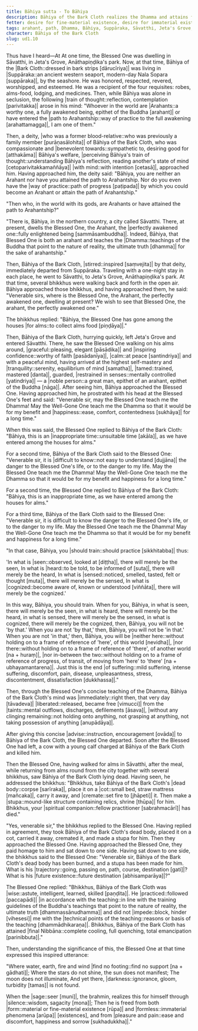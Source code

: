 ```yaml
---
title: Bāhiya sutta - To Bāhiya
description: Bāhiya of the Bark Cloth realizes the Dhamma and attains final Nibbāna immediately after receiving a concise teaching from the Buddha.
fetter: desire for fine-material existence, desire for immaterial existence, conceit, restlessness, ignorance
tags: arahant, path, Dhamma, Bāhiya, Suppāraka, Sāvatthi, Jeta's Grove, Anāthapiṇḍika's park, alms, death, cremation, stupa, final Nibbāna, seen, heard, sensed, cognized, ud, ud1
character: Bāhiya of the Bark Cloth
slug: ud1.10
---
```


Thus have I heard—At At one time, the Blessed One was dwelling in Sāvatthi, in Jeta's Grove, Anāthapiṇḍika's park. Now, at that time, Bāhiya of the \|Bark Cloth::dressed in bark strips [dārucīriya]| was living in |Suppāraka::an ancient western seaport, modern-day Nala Sopara [suppāraka]|, by the seashore. He was honored, respected, revered, worshipped, and esteemed. He was a recipient of the four requisites: robes, alms-food, lodging, and medicines. Then, while Bāhiya was alone in seclusion, the following \|train of thought::reflection, contemplation [parivitakka]| arose in his mind: "Whoever in the world are |Arahants::a worthy one, a fully awakened being, epithet of the Buddha [arahant]| or have entered the \|path to Arahantship::way of practice to the full awakening [arahattamagga]|, I am one of them."

Then, a deity, \|who was a former blood-relative::who was previously a family member [purāṇasālohita]| of Bāhiya of the Bark Cloth, who was compassionate and \|benevolent towards::sympathetic to, desiring good for [atthakāma]| Bāhiya's welfare, \|perceiving Bāhiya's train of thought::understanding Bāhiya's reflection, reading another's state of mind [cetoparivitakkamaññāya]| \|with mind::with intention [cetasā]|, approached him. Having approached him, the deity said: "Bāhiya, you are neither an Arahant nor have you attained the path to Arahantship. Nor do you even have the \|way of practice::path of progress [paṭipada]| by which you could become an Arahant or attain the path of Arahantship."

"Then who, in the world with its gods, are Arahants or have attained the path to Arahantship?"

"There is, Bāhiya, in the northern country, a city called Sāvatthi. There, at present, dwells the Blessed One, the Arahant, the \|perfectly awakened one::fully enlightened being [sammāsambuddha]|. Indeed, Bāhiya, that Blessed One is both an arahant and teaches the |Dhamma::teachings of the Buddha that point to the nature of reality, the ultimate truth [dhamma]| for the sake of arahantship."

Then, Bāhiya of the Bark Cloth, |stirred::inspired [saṃvejita]| by that deity, immediately departed from Suppāraka. Traveling with a one-night stay in each place, he went to Sāvatthi, to Jeta's Grove, Anāthapiṇḍika's park. At that time, several bhikkhus were walking back and forth in the open air. Bāhiya approached those bhikkhus, and having approached them, he said: "Venerable sirs, where is the Blessed One, the Arahant, the perfectly awakened one, dwelling at present? We wish to see that Blessed One, the arahant, the perfectly awakened one."

The bhikkhus replied: "Bāhiya, the Blessed One has gone among the houses \|for alms::to collect alms food [piṇḍāya]|."

Then, Bāhiya of the Bark Cloth, hurrying quickly, left Jeta's Grove and entered Sāvatthi. There, he saw the Blessed One walking on his alms around, |graceful::pleasing, elegant [pāsādika]| and \|inspiring confidence::worthy of faith [pasādanīya]|, |calm::at peace [santindriya]| and with a peaceful mind, having arrived at the highest self-mastery and |tranquility::serenity, equilibrium of mind [samatha]|, |tamed::trained, mastered [danta]|, guarded, \|restrained in senses::mentally controlled [yatindriya]| — a \|noble person::a great man, epithet of an arahant, epithet of the Buddha [nāga]|. After seeing him, Bāhiya approached the Blessed One. Having approached him, he prostrated with his head at the Blessed One's feet and said: "Venerable sir, may the Blessed One teach me the Dhamma! May the Well-Gone One teach me the Dhamma so that it would be for my benefit and |happiness::ease, comfort, contentedness [sukhāya]| for a long time."

When this was said, the Blessed One replied to Bāhiya of the Bark Cloth: "Bāhiya, this is an \|inappropriate time::unsuitable time [akāla]|, as we have entered among the houses for alms."

For a second time, Bāhiya of the Bark Cloth said to the Blessed One: "Venerable sir, it is \|difficult to know::not easy to understand [dujjāna]| the danger to the Blessed One's life, or to the danger to my life. May the Blessed One teach me the Dhamma! May the Well-Gone One teach me the Dhamma so that it would be for my benefit and happiness for a long time."

For a second time, the Blessed One replied to Bāhiya of the Bark Cloth: "Bāhiya, this is an inappropriate time, as we have entered among the houses for alms."

For a third time, Bāhiya of the Bark Cloth said to the Blessed One: "Venerable sir, it is difficult to know the danger to the Blessed One's life, or to the danger to my life. May the Blessed One teach me the Dhamma! May the Well-Gone One teach me the Dhamma so that it would be for my benefit and happiness for a long time."

"In that case, Bāhiya, you \|should train::should practice [sikkhitabba]| thus:

'In what is |seen::observed, looked at [diṭṭha]|, there will merely be the seen,
In what is |heard::to be told, to be informed of [suta]|, there will merely be the heard,
In what is |sensed::noticed, smelled, tasted, felt or thought [muta]|, there will merely be the sensed,
In what is |cognized::become aware of, known or understood [viññāta]|, there will merely be the cognized.'

In this way, Bāhiya, you should train. When for you, Bāhiya, in what is seen, there will merely be the seen, in what is heard, there will merely be the heard, in what is sensed, there will merely be the sensed, in what is cognized, there will merely be the cognized, then, Bāhiya, you will not be 'by that.' When you are not 'by that,' then, Bāhiya, you will not be 'in that.' When you are not 'in that,' then, Bāhiya, you will be \|neither here::without holding on to a frame of reference of 'here', of this world [nevidha]|, \|nor there::without holding on to a frame of reference of 'there', of another world [na + huraṃ]|, \|nor in-between the two::without holding on to a frame of reference of progress, of transit, of moving from 'here' to 'there' [na + ubhayamantarena]|. Just this is the end \|of suffering::mild suffering, intense suffering, discomfort, pain, disease, unpleasantness, stress, discontentment, dissatisfaction [dukkhassa]|."

Then, through the Blessed One's concise teaching of the Dhamma, Bāhiya of the Bark Cloth's mind was |immediately::right then, that very day [tāvadeva]| |liberated::released, became free [vimucci]| from the |taints::mental outflows, discharges, defilements [āsava]|, \|without any clinging remaining::not holding onto anything, not grasping at anything, not taking possession of anything [anupādāya]|.

After giving this concise |advise::instruction, encouragement [ovāda]| to Bāhiya of the Bark Cloth, the Blessed One departed. Soon after the Blessed One had left, a cow with a young calf charged at Bāhiya of the Bark Cloth and killed him.

Then the Blessed One, having walked for alms in Sāvatthi, after the meal, while returning from alms round from the city together with several bhikkhus, saw Bāhiya of the Bark Cloth lying dead. Having seen, he addressed the bhikkhus: "Bhikkhus, take Bāhiya of the Bark Cloth's \|dead body::corpse [sarīraka]|, place it on a |cot::small bed, straw mattress [mañcaka]|, carry it away, and |cremate::set fire to [jhāpeti]| it. Then make a |stupa::mound-like structure containing relics, shrine [thūpa]| for him. Bhikkhus, your \|spiritual companion::fellow practitioner [sabrahmacārī]| has died."

"Yes, venerable sir," the bhikkhus replied to the Blessed One. Having replied in agreement, they took Bāhiya of the Bark Cloth's dead body, placed it on a cot, carried it away, cremated it, and made a stupa for him. Then they approached the Blessed One. Having approached the Blessed One, they paid homage to him and sat down to one side. Having sat down to one side, the bhikkhus said to the Blessed One: "Venerable sir, Bāhiya of the Bark Cloth's dead body has been burned, and a stupa has been made for him. What is his \|trajectory::going, passing on, path, course, destination [gati]|? What is his \|future existence::future destination [abhisamparāya]|?"

The Blessed One replied: "Bhikkhus, Bāhiya of the Bark Cloth was |wise::astute, intelligent, learned, skilled [paṇḍita]|. He |practiced::followed [paccapādi]| \|in accordance with the teaching::in line with the training guidelines of the Buddha's teachings that point to the nature of reality, the ultimate truth [dhammassānudhamma]| and did not |impede::block, hinder [vihesesi]| me with the \|technical points of the teaching::reasons or basis of the teaching [dhammādhikaraṇa]|. Bhikkhus, Bāhiya of the Bark Cloth has attained \|final Nibbāna::complete cooling, full quenching, total emancipation [parinibbuta]|."

Then, understanding the significance of this, the Blessed One at that time expressed this inspired utterance:

"Where water, earth,
fire and wind \|find no footing::find no support [na + gādhati]|;
Where the stars do not shine,
the sun does not manifest;
The moon does not illuminate,
And yet there, |darkness::ignorance, gloom, turbidity [tamas]| is not found.

When the |sage::seer [muni]|, the brahmin,
realizes this for himself through |silence::wisdom, sagacity [mona]|;
Then he is freed from both |form::material or fine-material existence [rūpa]| and |formless::immaterial phenomena [arūpa]| [existences],
and from \|pleasure and pain::ease and discomfort, happiness and sorrow [sukhadukkha]|."